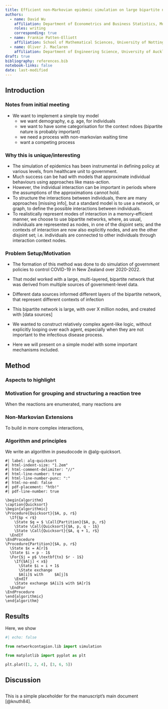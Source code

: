 ```yaml
---
title: Efficient non-Markovian epidemic simulation on large bipartite networks
authors:
  - name: David Wu
    affiliation: Department of Econometrics and Business Statistics, Monash University
    roles: writing
    corresponding: true
  - name: Frankie Patten-Elliott
    affiliation: School of Mathematical Sciences, University of Nottingham
  - name: Oliver J. Maclaren
    affiliation: Department of Engineering Science, University of Auckland
draft: true
bibliography: references.bib
notebook-links: false
date: last-modified
---
```


## Introduction

### Notes from initial meeting {.tohide}

- We want to implement a simple toy model
  - we want demography, e.g. age, for individuals
  - we want to have some categorisation for the context ndoes (bipartite nature is probably important)
  - we need a process with non-markovian waiting time
  - want a competing process

### Why this is unique/interesting {.tohide}

- The simulation of epidemics has been instrumental in defining policy at various levels, from healthcare unit to government. 
- Much success can be had with models that approximate individual behaviours using approaches like mass-action.
- However, the individual interaction can be important in periods where the assumptions of the approximations cannot hold.
- To structure the interactions between individuals, there are many approaches [missing info], but a standard model is to use a network, or graph, to define the possible interactions between individuals.
- To realistically represent modes of interaction in a memory-efficient manner, we choose to use bipartite networks, where, as usual, individuals are represented as nodes, in one of the disjoint sets; and the contexts of interaction are now also explicitly nodes, and are the other disjoint set; i.e. individuals are connected to other individuals through interaction context nodes. 

### Problem Setup/Motivation {.tohide}

- The formation of this method was done to do simulation of government policies to control COVID-19 in New Zealand over 2020-2022.
- That model worked with a large, multi-layered, bipartite network that was derived from multiple sources of government-level data.
- Different data sources informed different layers of the bipartite network, that represent different contexts of infection
- This bipartite network is large, with over X million nodes, and created with [data sources]
- We wanted to construct relatively complex agent-like logic, without explicitly looping over each agent, especially when they are not important to the infectious disease process.


- Here we will present on a simple model with some important mechanisms included.

## Method

### Aspects to highlight

### Motivation for grouping and structuring a reaction tree {.tohide}

When the reactions are enumerated, many reactions are 

### Non-Markovian Extensions

To build in more complex interactions, 

### Algorithm and principles

<!--this is placeholder until I put an actual algorithm in, I just need to make sure algorithms render-->

We write an algorithm in pseudocode in @alg-quicksort.

```pseudocode
#| label: alg-quicksort
#| html-indent-size: "1.2em"
#| html-comment-delimiter: "//"
#| html-line-number: true
#| html-line-number-punc: ":"
#| html-no-end: false
#| pdf-placement: "htb!"
#| pdf-line-number: true

\begin{algorithm}
\caption{Quicksort}
\begin{algorithmic}
\Procedure{Quicksort}{$A, p, r$}
  \If{$p < r$}
    \State $q = $ \Call{Partition}{$A, p, r$}
    \State \Call{Quicksort}{$A, p, q - 1$}
    \State \Call{Quicksort}{$A, q + 1, r$}
  \EndIf
\EndProcedure
\Procedure{Partition}{$A, p, r$}
  \State $x = A[r]$
  \State $i = p - 1$
  \For{$j = p$ \textbf{to} $r - 1$}
    \If{$A[j] < x$}
      \State $i = i + 1$
      \State exchange
      $A[i]$ with     $A[j]$
    \EndIf
    \State exchange $A[i]$ with $A[r]$
  \EndFor
\EndProcedure
\end{algorithmic}
\end{algorithm}
```

## Results

Here, we show 

```python
#| echo: false

from networkcontagion.lib import simulation
```

```python
from matplotlib import pyplot as plt

plt.plot([1, 2, 4], [3, 6, 5])
```

## Discussion




##
This is a simple placeholder for the manuscript's main document [@knuth84].
